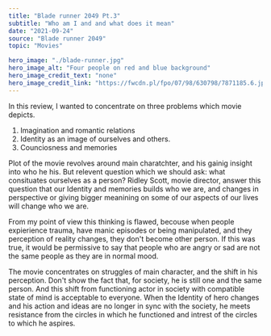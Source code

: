 ---
title: "Blade runner 2049 Pt.3"
subtitle: "Who am I and and what does it mean"
date: "2021-09-24"
source: "Blade runner 2049"
topic: "Movies"

hero_image: "./blade-runner.jpg"
hero_image_alt: "Four people on red and blue background"
hero_image_credit_text: "none"
hero_image_credit_link: "https://fwcdn.pl/fpo/07/98/630798/7871185.6.jpg"
---

In this review, I wanted to concentrate on three problems which movie 
depicts. 
1. Imagination and romantic relations
2. Identity as an image of ourselves and others.
3. Counciosness and memories

Plot of the movie revolves around main charatchter, and his gainig
insight into who he his. But relevent question which we should ask:
what consituates ourselves as a person? Ridley Scott, movie director,
answer this question that our Identity and memories builds who we 
are, and changes in perspective or giving bigger meanining on some
of our aspects of our lives will change who we are.

From my point of view this thinking is flawed, becouse when people 
expierience trauma, have manic episodes or being manipulated, and 
they perception of reality changes, they don't become other person. 
If this was true, it would be permissive to say that people who are 
angry or sad are not the same people as they are in normal mood. 

The movie concentrates on struggles of main character, and the shift
in his perception. Don't show the fact that, for society,
he is still one and the same person. And this shift from functioning
actor in society with compatible state of mind is acceptable to everyone.
When the Identity of hero changes and his action and ideas are no 
longer in sync with the society, he meets resistance from the circles in which 
he functioned and intrest of the circles to which he aspires.